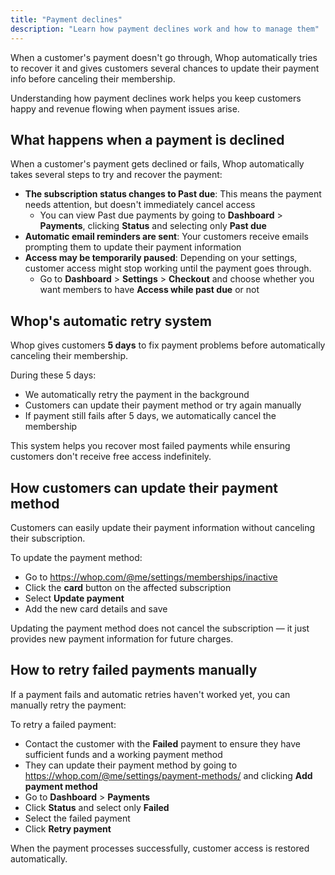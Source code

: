 ```yaml
---
title: "Payment declines"
description: "Learn how payment declines work and how to manage them"
---
```


When a customer's payment doesn't go through, Whop automatically tries to recover it and gives customers several chances to update their payment info before canceling their membership.

Understanding how payment declines work helps you keep customers happy and revenue flowing when payment issues arise.

## What happens when a payment is declined

When a customer's payment gets declined or fails, Whop automatically takes several steps to try and recover the payment:

- **The subscription status changes to Past due**: This means the payment needs attention, but doesn't immediately cancel access
  - You can view Past due payments by going to **Dashboard** \> **Payments**, clicking **Status** and selecting only **Past due**
- **Automatic email reminders are sent**: Your customers receive emails prompting them to update their payment information
- **Access may be temporarily paused**: Depending on your settings, customer access might stop working until the payment goes through.
  - Go to **Dashboard** \> **Settings** \> **Checkout** and choose whether you want members to have **Access while past due** or not

## Whop's automatic retry system

Whop gives customers **5 days** to fix payment problems before automatically canceling their membership.

During these 5 days:

- We automatically retry the payment in the background
- Customers can update their payment method or try again manually
- If payment still fails after 5 days, we automatically cancel the membership

This system helps you recover most failed payments while ensuring customers don't receive free access indefinitely.

## How customers can update their payment method

Customers can easily update their payment information without canceling their subscription.

To update the payment method:

- Go to https://whop.com/@me/settings/memberships/inactive
- Click the **card** button on the affected subscription
- Select **Update payment**
- Add the new card details and save

<Tip>
  Updating the payment method does not cancel the subscription — it just provides new payment information for future charges.
</Tip>

## How to retry failed payments manually

If a payment fails and automatic retries haven't worked yet, you can manually retry the payment:

To retry a failed payment:

- Contact the customer with the **Failed** payment to ensure they have sufficient funds and a working payment method
- They can update their payment method by going to https://whop.com/@me/settings/payment-methods/ and clicking **Add payment method**
- Go to **Dashboard** \> **Payments**
- Click **Status** and select only **Failed**
- Select the failed payment
- Click **Retry payment**

When the payment processes successfully, customer access is restored automatically.